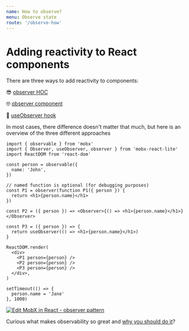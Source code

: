 ```yaml
---
name: How to observe?
menu: Observe state
route: '/observe-how'
---
```


# Adding reactivity to React components

There are three ways to add reactivity to components:

😎 [observer HOC][observerh]

🤓 [observer component][observerc]

🧐 [useObserver hook][useobserver]

In most cases, there difference doesn't matter that much, but here is an overview of the three different approaches

```tsx
import { observable } from 'mobx'
import { Observer, useObserver, observer } from 'mobx-react-lite'
import ReactDOM from 'react-dom'

const person = observable({
  name: 'John',
})

// named function is optional (for debugging purposes)
const P1 = observer(function P1({ person }) {
  return <h1>{person.name}</h1>
})

const P2 = ({ person }) => <Observer>{() => <h1>{person.name}</h1>}</Observer>

const P3 = ({ person }) => {
  return useObserver(() => <h1>{person.name}</h1>)
}

ReactDOM.render(
  <div>
    <P1 person={person} />
    <P2 person={person} />
    <P3 person={person} />
  </div>,
)

setTimeout(() => {
  person.name = 'Jane'
}, 1000)
```

[![Edit MobX in React - observer pattern](https://codesandbox.io/static/img/play-codesandbox.svg)](https://codesandbox.io/s/4qrv105l47?fontsize=14)

Curious what makes observability so great and [why you should do it](/observer-how)?

[observerh]: /observer-hoc
[observerc]: /observer-component
[useobserver]: /observer-hook
